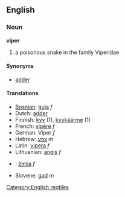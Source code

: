 ==English==
===Noun===
'''viper'''

# a poisonous snake in the family Viperidae

====Synonyms====
*[[adder]]

====Translations====
*[[Bosnian]]: [[guja]] ''f''
*Dutch: [[adder#Dutch|adder]]
*Finnish: [[kyy]] (1), [[kyykäärme]] (1)
*French: [[vipère]] ''f''
*German: Viper ''f''
*Hebrew: [[צפע]] ''m''
*Latin: [[vipera]] ''f''
*Lithuanian: [[angis]] ''f''
*{{pl}}: [[żmija]] ''f''
*Slovene: [[gad]] ''m''

[[Category:English reptiles]]